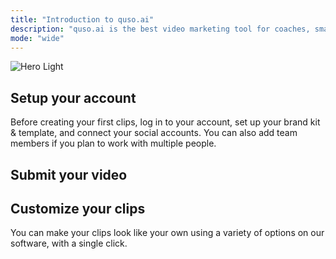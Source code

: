 ```yaml
---
title: "Introduction to quso.ai"
description: "quso.ai is the best video marketing tool for coaches, small businesses & soloprenuers that converts long videos into shorts, publishes & manages all social platforms with one click."
mode: "wide"
---
```


<img
  className="block dark:hidden"
  src="/images/hero-light.png"
  alt="Hero Light"
/>

## Setup your account

Before creating your first clips, log in to your account, set up your brand kit & template, and connect your social accounts. You can also add team members if you plan to work with multiple people.

<CardGroup cols={2}>
  <Card title="Add Your Brand Kit & Template" icon="sparkles" href="brand-kit-templates.mdx">
    
  </Card>
  <Card title="Connect Social Accounts" icon="sparkles">
    
  </Card>
  <Card title="Invite Team Members" icon="sparkles">
    
  </Card>
</CardGroup>

## Submit your video

<CardGroup cols={2}>
  <Card title="Video Sources Supported " icon="sparkles">
    
  </Card>
  <Card title="Length & Language Support" icon="sparkles">
    
  </Card>
</CardGroup>

## Customize your clips

You can make your clips look like your own using a variety of options on our software, with a single click.

<CardGroup cols={2}>
  <Card title="Change Aspect Ratio" icon="sparkles">
    
  </Card>
  <Card title="Make Custom Clips" icon="sparkles">
    
  </Card>
  <Card title="Adjust Clip Timings" icon="sparkles">
    
  </Card>
  <Card title="Change Fonts & Styles" icon="sparkles">
    
  </Card>
</CardGroup>

## 